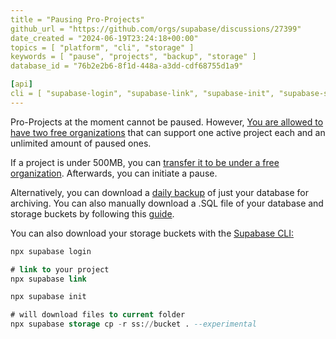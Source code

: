 ```yaml
---
title = "Pausing Pro-Projects"
github_url = "https://github.com/orgs/supabase/discussions/27399"
date_created = "2024-06-19T23:24:18+00:00"
topics = [ "platform", "cli", "storage" ]
keywords = [ "pause", "projects", "backup", "storage" ]
database_id = "76b2e2b6-8f1d-448a-a3dd-cdf68755d1a9"

[api]
cli = [ "supabase-login", "supabase-link", "supabase-init", "supabase-storage-cp" ]
---
```


Pro-Projects at the moment cannot be paused. However, [You are allowed to have two free organizations](/docs/guides/platform/billing-on-supabase#free-plan) that can support one active project each and an unlimited amount of paused ones.

If a project is under 500MB, you can [transfer it to be under a free organization](/docs/guides/platform/project-transfer). Afterwards, you can initiate a pause.

Alternatively, you can download a [daily backup](/dashboard/project/_/database/backups/scheduled) of just your database for archiving. You can also manually download a .SQL file of your database and storage buckets by following this [guide](/docs/guides/platform/migrating-and-upgrading-projects#migrate-your-project).

You can also download your storage buckets with the [Supabase CLI:](/docs/guides/cli/getting-started?queryGroups=platform&platform=npx)

```sql
npx supabase login

# link to your project
npx supabase link

npx supabase init

# will download files to current folder
npx supabase storage cp -r ss://bucket . --experimental
```
